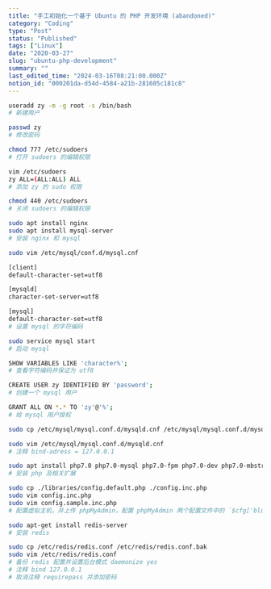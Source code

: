 ```yaml
---
title: "手工初始化一个基于 Ubuntu 的 PHP 开发环境 (abandoned)"
category: "Coding"
type: "Post"
status: "Published"
tags: ["Linux"]
date: "2020-03-27"
slug: "ubuntu-php-development"
summary: ""
last_edited_time: "2024-03-16T08:21:00.000Z"
notion_id: "000201da-d54d-4584-a21b-281605c181c8"
---
```



```bash
useradd zy -m -g root -s /bin/bash
# 新建用户

passwd zy
# 修改密码

chmod 777 /etc/sudoers
# 打开 sudoers 的编辑权限

vim /etc/sudoers
zy ALL=(ALL:ALL) ALL
# 添加 zy 的 sudo 权限

chmod 440 /etc/sudoers
# 关闭 sudoers 的编辑权限

sudo apt install nginx
sudo apt install mysql-server
# 安装 nginx 和 mysql

sudo vim /etc/mysql/conf.d/mysql.cnf

[client]
default-character-set=utf8

[mysqld]
character-set-server=utf8

[mysql]
default-character-set=utf8
# 设置 mysql 的字符编码

sudo service mysql start
# 启动 mysql

SHOW VARIABLES LIKE 'character%';
# 查看字符编码并保证为 utf8

CREATE USER zy IDENTIFIED BY 'password';
# 创建一个 mysql 用户

GRANT ALL ON *.* TO 'zy'@'%';
# 给 mysql 用户授权

sudo cp /etc/mysql/mysql.conf.d/mysqld.cnf /etc/mysql/mysql.conf.d/mysqld.cnf.bak

sudo vim /etc/mysql/mysql.conf.d/mysqld.cnf
# 注释 bind-adress = 127.0.0.1

sudo apt install php7.0 php7.0-mysql php7.0-fpm php7.0-dev php7.0-mbstring
# 安装 php 及相关扩展

sudo cp ./libraries/config.default.php ./config.inc.php
sudo vim config.inc.php
sudo vim config.sample.inc.php
# 配置虚拟主机，并上传 phpMyAdmin，配置 phpMyAdmin 两个配置文件中的 `$cfg['blowfish_secret']` 为 32 位以上的字符

sudo apt-get install redis-server
# 安装 redis

sudo cp /etc/redis/redis.conf /etc/redis/redis.conf.bak
sudo vim /etc/redis/redis.conf
# 备份 redis 配置并设置后台模式 daemonize yes
# 注释 bind 127.0.0.1
# 取消注释 requirepass 并添加密码
```

